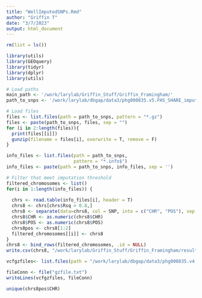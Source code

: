 ```yaml
---
title: "WellImputedSNPs.Rmd"
author: "Griffin T"
date: "3/7/2023"
output: html_document
---
```

```r
rm(list = ls())
```

```r
library(utils)
library(GEOquery)
library(tidyr)
library(dplyr)
library(utils)
```

```r
# Load paths
main_path <- '/work/larylab/Griffin_Stuff/Griffin_Framingham/'
path_to_snps <- '/work/larylab/dbgap/data3/phg000835.v5.FHS_SHARE_imputed_HRC1.marker-info.MULTI/'

# Load files
files <- list.files(path = path_to_snps, pattern = "*.gz")
files <- paste(path_to_snps, files, sep = "")
for (i in 2:length(files)){
  print(files[[i]])
  gunzip(filename = files[i], overwrite = T, remove = F)
}

info_files <- list.files(path = path_to_snps,
                         pattern = "*.info$")
info_files <- paste(path = path_to_snps, info_files, sep = '')
```

```r
# Filter that meet imputation threshold
filtered_chromosomes <- list()
for(i in 1:length(info_files)) {
  
  chrs <- read.table(info_files[i], header = T)
  chrs8 <- chrs[chrs$Rsq > 0.8,]
  chrs8 <- separate(data=chrs8, col = SNP, into = c("CHR", "POS"), sep = ":")
  chrs8$CHR <- as.numeric(chrs8$CHR)
  chrs8$POS <- as.numeric(chrs8$POS)
  chrs8pos <- chrs8[1:2]
  filtered_chromosomes[[i]] <- chrs8
}
chrs8 <- bind_rows(filtered_chromosomes, .id = NULL)
write.csv(chrs8, "/work/larylab/Griffin_Stuff/Griffin_Framingham/results/WellImputedSNPs08.csv", quote = F, row.names = F)
```

```r
vcfgzfiles<- list.files(path = "/work/larylab/dbgap/data3/phg000835.v4.FHS_SHARE_imputed_HRC1.genotype-calls-vcf.c1/",pattern = ".vcf.gz")

fileConn <- file("gzfile.txt")    
writeLines(vcfgzfiles, fileConn)    

unique(chrs8pos$CHR)
```

